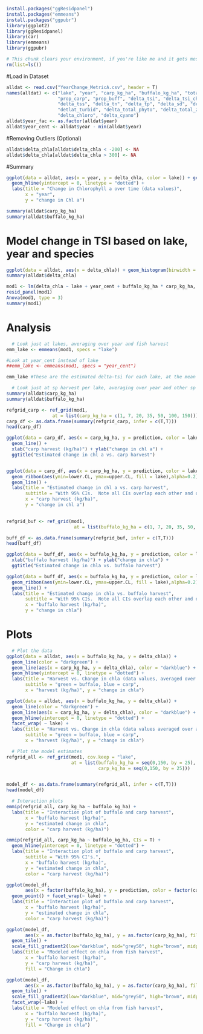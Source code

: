 ```r
install.packages("ggResidpanel")
install.packages("emmeans")
install.packages("ggpubr")
library(ggplot2)
library(ggResidpanel)
library(car)
library(emmeans)
library(ggpubr)
```

```r
# This chunk clears your environment, if you're like me and it gets messy over there.
rm(list=ls())
```

#Load in Dataset
```r
alldat <- read.csv("YearChange_MetricA.csv", header = T)
names(alldat) <- c("lake", "year", "carp_kg_ha", "buffalo_kg_ha", "total_kg_ha", 
                   "prop_carp", "prop_buff", "delta_tsi", "delta_tsi_chla", "delta_chla",
                   "delta_tss", "delta_tn", "delta_tp", "delta_sd", "delta_do", 
                   "detlat_turbid", "delta_total_phyto", "delta_total_zoo",
                   "delta_chloro", "delta_cyano")
alldat$year_fac <- as.factor(alldat$year)
alldat$year_cent <- alldat$year - min(alldat$year)
```

#Removing Outliers (Optional)
```r
alldat$delta_chla[alldat$delta_chla < -200] <- NA
alldat$delta_chla[alldat$delta_chla > 300] <- NA
```

#Summary
```r
ggplot(data = alldat, aes(x = year, y = delta_chla, color = lake)) + geom_line() +
  geom_hline(yintercept = 0, linetype = "dotted") +
  labs(title = "Change in Chlorophyll a over time (data values)",
       x = "year",
       y = "change in Chl a")

summary(alldat$carp_kg_ha)
summary(alldat$buffalo_kg_ha)
```

# Model change in TSI based on lake, year and species
```r
ggplot(data = alldat, aes(x = delta_chla)) + geom_histogram(binwidth = 1)
summary(alldat$delta_chla)

mod1 <- lm(delta_chla ~ lake + year_cent + buffalo_kg_ha * carp_kg_ha, data = alldat)
resid_panel(mod1)
Anova(mod1, type = 3)
summary(mod1)
```

# Analysis
```r
  # Look just at lakes, averaging over year and fish harvest
emm_lake <- emmeans(mod1, specs = "lake")

#Look at year_cent instead of lake
##emm_lake <- emmeans(mod1, specs = "year_cent")

emm_lake #These are the estimated delta-tsi for each lake, at the mean values of buffalo and carp harvest

  # Look just at sp harvest per lake, averaging over year and other sp harvest
summary(alldat$carp_kg_ha)
summary(alldat$buffalo_kg_ha)

refgrid_carp <- ref_grid(mod1,
                 at = list(carp_kg_ha = c(1, 7, 20, 35, 50, 100, 150)))
carp_df <- as.data.frame(summary(refgrid_carp, infer = c(T,T)))
head(carp_df)

ggplot(data = carp_df, aes(x = carp_kg_ha, y = prediction, color = lake)) + 
  geom_line() +
  xlab("carp harvest (kg/ha)") + ylab("change in chl a") +
  ggtitle("Estimated change in chl a vs. carp harvest")


ggplot(data = carp_df, aes(x = carp_kg_ha, y = prediction, color = lake)) + 
  geom_ribbon(aes(ymin=lower.CL, ymax=upper.CL, fill = lake),alpha=0.2) +
  geom_line() +
  labs(title = "Estimated change in chl a vs. carp harvest",
       subtitle = "With 95% CIs.  Note all CIs overlap each other and overlap 0.", 
       x = "carp harvest (kg/ha)",
       y = "change in chl a")
  

refgrid_buf <- ref_grid(mod1, 
                         at = list(buffalo_kg_ha = c(1, 7, 20, 35, 50, 100, 150)))

buff_df <- as.data.frame(summary(refgrid_buf, infer = c(T,T)))
head(buff_df)

ggplot(data = buff_df, aes(x = buffalo_kg_ha, y = prediction, color = lake)) + geom_line() +
  xlab("buffalo harvest (kg/ha)") + ylab("change in chla") +
  ggtitle("Estimated change in chla vs. buffalo harvest")

ggplot(data = buff_df, aes(x = buffalo_kg_ha, y = prediction, color = lake)) + 
  geom_ribbon(aes(ymin=lower.CL, ymax=upper.CL, fill = lake),alpha=0.2) +
  geom_line() +
  labs(title = "Estimated change in chla vs. buffalo harvest",
       subtitle = "With 95% CIs.  Note all CIs overlap each other and overlap 0.", 
       x = "buffalo harvest (kg/ha)",
       y = "change in chla")
```

# Plots
```r
  # Plot the data
ggplot(data = alldat, aes(x = buffalo_kg_ha, y = delta_chla)) +
  geom_line(color = "darkgreen") +
  geom_line(aes(x = carp_kg_ha, y = delta_chla), color = "darkblue") +
  geom_hline(yintercept = 0, linetype = "dotted") +
  labs(title = "Harvest vs. Change in chla (data values, averaged over all lakes in all years)", 
       subtitle = "green = buffalo, blue = carp",
       x = "harvest (kg/ha)", y = "change in chla")

ggplot(data = alldat, aes(x = buffalo_kg_ha, y = delta_chla)) +
  geom_line(color = "darkgreen") +
  geom_line(aes(x = carp_kg_ha, y = delta_chla), color = "darkblue") +
  geom_hline(yintercept = 0, linetype = "dotted") +
  facet_wrap( ~ lake) +
  labs(title = "Harvest vs. Change in chla (data values averaged over all years)", 
       subtitle = "green = buffalo, blue = carp",
       x = "harvest (kg/ha)", y = "change in chla")

  # Plot the model estimates
refgrid_all <- ref_grid(mod1, cov.keep = "lake",
                        at = list(buffalo_kg_ha = seq(0,150, by = 25), 
                                  carp_kg_ha = seq(0,150, by = 25)))


model_df <- as.data.frame(summary(refgrid_all, infer = c(T,T)))
head(model_df)

  # Interaction plots
emmip(refgrid_all, carp_kg_ha ~ buffalo_kg_ha) +
  labs(title = "Interaction plot of buffalo and carp harvest",
       x = "buffalo harvest (kg/ha)",
       y = "estimated change in chla",
       color = "carp harvest (kg/ha)")

emmip(refgrid_all, carp_kg_ha ~ buffalo_kg_ha, CIs = T) +
  geom_hline(yintercept = 0, linetype = "dotted") +
  labs(title = "Interaction plot of buffalo and carp harvest",
       subtitle = "With 95% CI's.",
       x = "buffalo harvest (kg/ha)",
       y = "estimated change in chla",
       color = "carp harvest (kg/ha)")

ggplot(model_df,
       aes(x = factor(buffalo_kg_ha), y = prediction, color = factor(carp_kg_ha))) +
  geom_point() + facet_wrap(~ lake) +
  labs(title = "Interaction plot of buffalo and carp harvest",
       x = "buffalo harvest (kg/ha)",
       y = "estimated change in chla",
       color = "carp harvest (kg/ha)")

ggplot(model_df,
       aes(x = as.factor(buffalo_kg_ha), y = as.factor(carp_kg_ha), fill = prediction)) +
  geom_tile() +
  scale_fill_gradient2(low="darkblue", mid="grey50", high="brown", midpoint=0) +
  labs(title = "Modeled effect on chla from fish harvest",
       x = "buffalo harvest (kg/ha)",
       y = "carp harvest (kg/ha)",
       fill = "Change in chla")

ggplot(model_df,
       aes(x = as.factor(buffalo_kg_ha), y = as.factor(carp_kg_ha), fill = prediction)) +
  geom_tile() +
  scale_fill_gradient2(low="darkblue", mid="grey50", high="brown", midpoint=0) +
  facet_wrap(~lake) +
  labs(title = "Modeled effect on chla from fish harvest",
       x = "buffalo harvest (kg/ha)",
       y = "carp harvest (kg/ha)",
       fill = "Change in chla")
```

